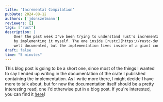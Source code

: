 ```yaml
---
title: 'Incremental Compilation'
pubDate: 2024-08-12
authors: ['jdonszelmann']
reviewers: []
tags: ["rust"]
description: |
    Over the past week I've been trying to understand rust's incremental compilation model
    by implementing it myself. The one inside [rustc](https://rustc-dev-guide.rust-lang.org/queries/incremental-compilation.html) is already very
    well documented, but the implementation lives inside of a giant compiler. Maybe this is a little more accessible to you!
draft: false
time: "5 minutes"
---
```


This blog post is going to be a short one, since most of the things I wanted to say I ended up writing in the documentation of the crate I published
containing the implementation. As I write more there, I might decide I have more to talk about, but for now the documentation itself should be a pretty
interesting read, one I'd otherwise put in a blog post. If you're interested, you can find it [here](https://docs.rs/incremental-query/latest/incremental_query/)!

